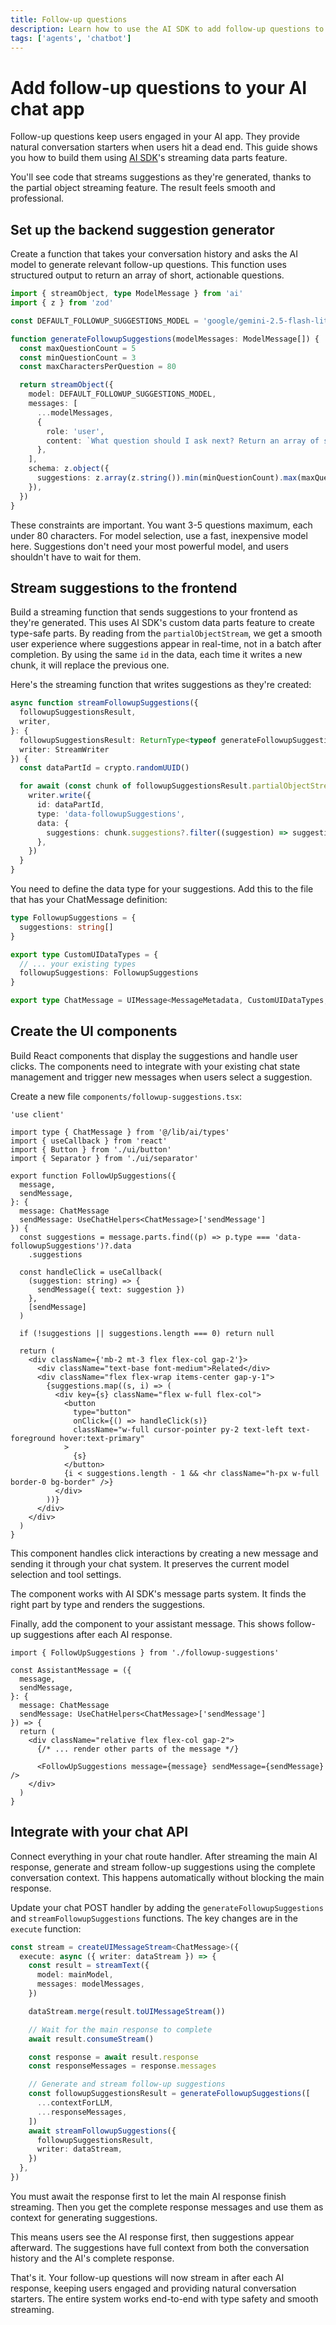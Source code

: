 ```yaml
---
title: Follow-up questions
description: Learn how to use the AI SDK to add follow-up questions to your chat app.
tags: ['agents', 'chatbot']
---
```


# Add follow-up questions to your AI chat app

Follow-up questions keep users engaged in your AI app. They provide natural conversation starters when users hit a dead end. This guide shows you how to build them using [AI SDK](https://ai-sdk.dev/)'s streaming data parts feature.

You'll see code that streams suggestions as they're generated, thanks to the partial object streaming feature. The result feels smooth and professional.


## Set up the backend suggestion generator

Create a function that takes your conversation history and asks the AI model to generate relevant follow-up questions. This function uses structured output to return an array of short, actionable questions.

```typescript
import { streamObject, type ModelMessage } from 'ai'
import { z } from 'zod'

const DEFAULT_FOLLOWUP_SUGGESTIONS_MODEL = 'google/gemini-2.5-flash-lite'

function generateFollowupSuggestions(modelMessages: ModelMessage[]) {
  const maxQuestionCount = 5
  const minQuestionCount = 3
  const maxCharactersPerQuestion = 80

  return streamObject({
    model: DEFAULT_FOLLOWUP_SUGGESTIONS_MODEL,
    messages: [
      ...modelMessages,
      {
        role: 'user',
        content: `What question should I ask next? Return an array of suggested questions (minimum ${minQuestionCount}, maximum ${maxQuestionCount}). Each question should be no more than ${maxCharactersPerQuestion} characters.`,
      },
    ],
    schema: z.object({
      suggestions: z.array(z.string()).min(minQuestionCount).max(maxQuestionCount),
    }),
  })
}
```

These constraints are important. You want 3-5 questions maximum, each under 80 characters. For model selection, use a fast, inexpensive model here. Suggestions don't need your most powerful model, and users shouldn't have to wait for them.

## Stream suggestions to the frontend

Build a streaming function that sends suggestions to your frontend as they're generated. This uses AI SDK's custom data parts feature to create type-safe parts. By reading from the `partialObjectStream`, we get a smooth user experience where suggestions appear in real-time, not in a batch after completion. By using the same `id` in the data, each time it writes a new chunk, it will replace the previous one.

Here's the streaming function that writes suggestions as they're created:

```typescript
async function streamFollowupSuggestions({
  followupSuggestionsResult,
  writer,
}: {
  followupSuggestionsResult: ReturnType<typeof generateFollowupSuggestions>
  writer: StreamWriter
}) {
  const dataPartId = crypto.randomUUID()

  for await (const chunk of followupSuggestionsResult.partialObjectStream) {
    writer.write({
      id: dataPartId,
      type: 'data-followupSuggestions',
      data: {
        suggestions: chunk.suggestions?.filter((suggestion) => suggestion !== undefined) ?? [],
      },
    })
  }
}
```

You need to define the data type for your suggestions. Add this to the file that has your ChatMessage definition:

```typescript
type FollowupSuggestions = {
  suggestions: string[]
}

export type CustomUIDataTypes = {
  // ... your existing types
  followupSuggestions: FollowupSuggestions
}

export type ChatMessage = UIMessage<MessageMetadata, CustomUIDataTypes, ChatTools>
```

## Create the UI components

Build React components that display the suggestions and handle user clicks. The components need to integrate with your existing chat state management and trigger new messages when users select a suggestion.

Create a new file `components/followup-suggestions.tsx`:

```tsx
'use client'

import type { ChatMessage } from '@/lib/ai/types'
import { useCallback } from 'react'
import { Button } from './ui/button'
import { Separator } from './ui/separator'

export function FollowUpSuggestions({
  message,
  sendMessage,
}: {
  message: ChatMessage
  sendMessage: UseChatHelpers<ChatMessage>['sendMessage']
}) {
  const suggestions = message.parts.find((p) => p.type === 'data-followupSuggestions')?.data
    .suggestions

  const handleClick = useCallback(
    (suggestion: string) => {
      sendMessage({ text: suggestion })
    },
    [sendMessage]
  )

  if (!suggestions || suggestions.length === 0) return null

  return (
    <div className={'mb-2 mt-3 flex flex-col gap-2'}>
      <div className="text-base font-medium">Related</div>
      <div className="flex flex-wrap items-center gap-y-1">
        {suggestions.map((s, i) => (
          <div key={s} className="flex w-full flex-col">
            <button
              type="button"
              onClick={() => handleClick(s)}
              className="w-full cursor-pointer py-2 text-left text-foreground hover:text-primary"
            >
              {s}
            </button>
            {i < suggestions.length - 1 && <hr className="h-px w-full border-0 bg-border" />}
          </div>
        ))}
      </div>
    </div>
  )
}
```

This component handles click interactions by creating a new message and sending it through your chat system. It preserves the current model selection and tool settings.

The component works with AI SDK's message parts system. It finds the right part by type and renders the suggestions.

Finally, add the component to your assistant message. This shows follow-up suggestions after each AI response.

```tsx
import { FollowUpSuggestions } from './followup-suggestions'

const AssistantMessage = ({
  message,
  sendMessage,
}: {
  message: ChatMessage
  sendMessage: UseChatHelpers<ChatMessage>['sendMessage']
}) => {
  return (
    <div className="relative flex flex-col gap-2">
      {/* ... render other parts of the message */}

      <FollowUpSuggestions message={message} sendMessage={sendMessage} />
    </div>
  )
}
```

## Integrate with your chat API

Connect everything in your chat route handler. After streaming the main AI response, generate and stream follow-up suggestions using the complete conversation context. This happens automatically without blocking the main response.

Update your chat POST handler by adding the `generateFollowupSuggestions` and `streamFollowupSuggestions` functions. The key changes are in the `execute` function:

```typescript
const stream = createUIMessageStream<ChatMessage>({
  execute: async ({ writer: dataStream }) => {
    const result = streamText({
      model: mainModel,
      messages: modelMessages,
    })

    dataStream.merge(result.toUIMessageStream())

    // Wait for the main response to complete
    await result.consumeStream()

    const response = await result.response
    const responseMessages = response.messages

    // Generate and stream follow-up suggestions
    const followupSuggestionsResult = generateFollowupSuggestions([
      ...contextForLLM,
      ...responseMessages,
    ])
    await streamFollowupSuggestions({
      followupSuggestionsResult,
      writer: dataStream,
    })
  },
})
```

You must await the response first to let the main AI response finish streaming. Then you get the complete response messages and use them as context for generating suggestions.

This means users see the AI response first, then suggestions appear afterward. The suggestions have full context from both the conversation history and the AI's complete response.

That's it. Your follow-up questions will now stream in after each AI response, keeping users engaged and providing natural conversation starters. The entire system works end-to-end with type safety and smooth streaming.
